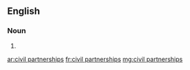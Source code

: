 ==English==

===Noun===
{{head|en|plural}}

# {{plural of|civil partnership|lang=en}}

[[ar:civil partnerships]]
[[fr:civil partnerships]]
[[mg:civil partnerships]]